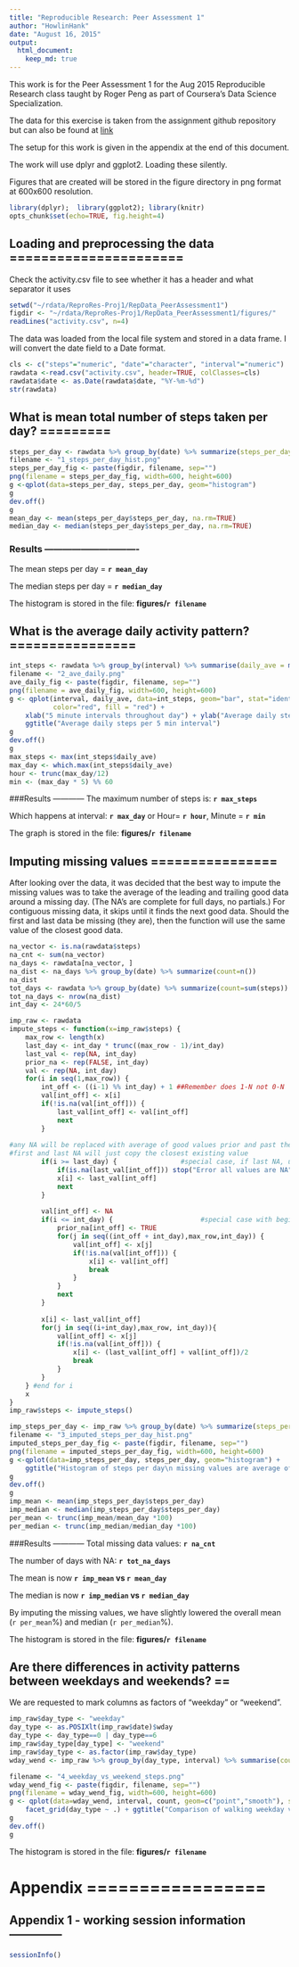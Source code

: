 ```yaml
---
title: "Reproducible Research: Peer Assessment 1"
author: "HowlinHank"
date: "August 16, 2015"
output: 
  html_document:
    keep_md: true
---
```


This work is for the Peer Assessment 1 for the Aug 2015 Reproducible Research class taught by
Roger Peng as part of Coursera's Data Science Specialization.

The data for this exercise is taken from the assignment github repository but can also be found at [link](https://d396qusza40orc.cloudfront.net/repdata%2Fdata%2Factivity.zip)

The setup for this work is given in the appendix at the end of this document.

The work will use dplyr and ggplot2. Loading these silently.

Figures that are created will be stored in the figure directory in png format at 600x600
resolution.


```r
library(dplyr);  library(ggplot2); library(knitr)
opts_chunk$set(echo=TRUE, fig.height=4)
```

## Loading and preprocessing the data ======================

Check the activity.csv file to see whether it has a header and what separator it uses

```r
setwd("~/rdata/ReproRes-Proj1/RepData_PeerAssessment1") 
figdir <- "~/rdata/ReproRes-Proj1/RepData_PeerAssessment1/figures/"
readLines("activity.csv", n=4)
```

The data was loaded from the local file system and stored in a data frame. I will convert the date
field to a Date format.

```r
cls <- c("steps"="numeric", "date"="character", "interval"="numeric")
rawdata <-read.csv("activity.csv", header=TRUE, colClasses=cls)
rawdata$date <- as.Date(rawdata$date, "%Y-%m-%d")
str(rawdata)
```


## What is mean total number of steps taken per day? =========

```r
steps_per_day <- rawdata %>% group_by(date) %>% summarize(steps_per_day= sum(steps))
filename <- "1_steps_per_day_hist.png"
steps_per_day_fig <- paste(figdir, filename, sep="")
png(filename = steps_per_day_fig, width=600, height=600)
g <-qplot(data=steps_per_day, steps_per_day, geom="histogram")
g
dev.off()
g
mean_day <- mean(steps_per_day$steps_per_day, na.rm=TRUE)
median_day <- median(steps_per_day$steps_per_day, na.rm=TRUE)
```

### Results -------------------------------
The mean steps per day = **`r mean_day`**

The median steps per day = **`r median_day`**

The histogram is stored in the file: **figures/`r filename`**


## What is the average daily activity pattern? ================

```r
int_steps <- rawdata %>% group_by(interval) %>% summarise(daily_ave = mean(steps, na.rm=TRUE))
filename <- "2_ave_daily.png"
ave_daily_fig <- paste(figdir, filename, sep="")
png(filename = ave_daily_fig, width=600, height=600)
g <- qplot(interval, daily_ave, data=int_steps, geom="bar", stat="identity", 
           color="red", fill = "red") +
    xlab("5 minute intervals throughout day") + ylab("Average daily steps") +
    ggtitle("Average daily steps per 5 min interval")
g
dev.off()
g
max_steps <- max(int_steps$daily_ave)
max_day <- which.max(int_steps$daily_ave)
hour <- trunc(max_day/12)
min <- (max_day * 5) %% 60
```

###Results ------------
The maximum number of steps is: **`r max_steps`**

Which happens at interval: **`r max_day`**  or Hour= **`r hour`**, Minute = **`r min`**

The graph is stored in the file: **figures/`r filename`**

## Imputing missing values ================

After looking over the data, it was decided that the best way to impute the missing values was to take the average of the leading and trailing good data around a missing day. (The NA's are
complete for full days, no partials.) For contiguous missing data, it skips until it finds the
next good data. Should the first and last data be missing (they are), then the function will use the same value of the closest good data.

```r
na_vector <- is.na(rawdata$steps)
na_cnt <- sum(na_vector)
na_days <- rawdata[na_vector, ]
na_dist <- na_days %>% group_by(date) %>% summarize(count=n())
na_dist
tot_days <- rawdata %>% group_by(date) %>% summarize(count=sum(steps))
tot_na_days <- nrow(na_dist)
int_day <- 24*60/5

imp_raw <- rawdata
impute_steps <- function(x=imp_raw$steps) {
    max_row <- length(x)
    last_day <- int_day * trunc((max_row - 1)/int_day)
    last_val <- rep(NA, int_day)
    prior_na <- rep(FALSE, int_day)
    val <- rep(NA, int_day)
    for(i in seq(1,max_row)) {
        int_off <- ((i-1) %% int_day) + 1 ##Remember does 1-N not 0-N
        val[int_off] <- x[i]
        if(!is.na(val[int_off])) {
            last_val[int_off] <- val[int_off]
            next
        }
    
#any NA will be replaced with average of good values prior and past the hole
#first and last NA will just copy the closest existing value
        if(i >= last_day) {                #special case, if last NA, use previous val
            if(is.na(last_val[int_off])) stop("Error all values are NA")
            x[i] <- last_val[int_off]
            next
        }
    
        val[int_off] <- NA
        if(i <= int_day) {                      #special case with begin of list since no priors
            prior_na[int_off] <- TRUE
            for(j in seq((int_off + int_day),max_row,int_day)) {
                val[int_off] <- x[j]
                if(!is.na(val[int_off])) {
                    x[i] <- val[int_off]
                    break
                }
            }
            next
        }
        
        x[i] <- last_val[int_off]
        for(j in seq((i+int_day),max_row, int_day)){
            val[int_off] <- x[j]
            if(!is.na(val[int_off])) {
                x[i] <- (last_val[int_off] + val[int_off])/2
                break
            }
        }
    } #end for i
    x
}
imp_raw$steps <- impute_steps()

imp_steps_per_day <- imp_raw %>% group_by(date) %>% summarize(steps_per_day= sum(steps))
filename <- "3_imputed_steps_per_day_hist.png"
imputed_steps_per_day_fig <- paste(figdir, filename, sep="")
png(filename = imputed_steps_per_day_fig, width=600, height=600)
g <-qplot(data=imp_steps_per_day, steps_per_day, geom="histogram") +
    ggtitle("Histogram of steps per day\n missing values are average of neightboring good data")
g
dev.off()
g
imp_mean <- mean(imp_steps_per_day$steps_per_day)
imp_median <- median(imp_steps_per_day$steps_per_day)
per_mean <- trunc(imp_mean/mean_day *100)
per_median <- trunc(imp_median/median_day *100)

```

###Results ------------
Total missing data values: **`r na_cnt`**

The number of days with NA: **`r tot_na_days`**

The mean is now **`r imp_mean` vs `r mean_day`**

The median is now **`r imp_median` vs `r median_day`**

By imputing the missing values, we have slightly lowered the overall mean (`r per_mean`%) and 
median (`r per_median`%).

The histogram is stored in the file: **figures/`r filename`**


## Are there differences in activity patterns between weekdays and weekends? ==

We are requested to mark columns as factors of "weekday" or "weekend".

```r
imp_raw$day_type <- "weekday"
day_type <- as.POSIXlt(imp_raw$date)$wday
day_type <- day_type==0 | day_type==6
imp_raw$day_type[day_type] <- "weekend"
imp_raw$day_type <- as.factor(imp_raw$day_type)
wday_wend <- imp_raw %>% group_by(day_type, interval) %>% summarise(count = sum(steps))

filename <- "4_weekday_vs_weekend_steps.png"
wday_wend_fig <- paste(figdir, filename, sep="")
png(filename = wday_wend_fig, width=600, height=600)
g <- qplot(data=wday_wend, interval, count, geom=c("point","smooth"), stat="identity") +
    facet_grid(day_type ~ .) + ggtitle("Comparison of walking weekday vs weekend")
g
dev.off()
g
```


The histogram is stored in the file: **figures/`r filename`**

# Appendix =================

## Appendix 1 - working session information --------------

```r
sessionInfo()
```


